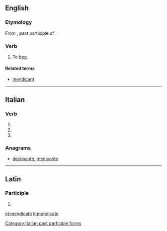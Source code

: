 ==English==

===Etymology===
From {{etyl|la|en}} {{lena}} {{m|la|mendicatus}}, past participle of {{m|la|mendicare||to beg}}.

===Verb===
{{en-verb|mendicat}}

# {{context|ambitransitive|lang=en}} To [[beg]].
#: {{rfquotek|Johnson}}

====Related terms====
* [[mendicant]]

{{Webster 1913}}

----

==Italian==

===Verb===
{{head|it|verb form}}

# {{inflection of|mendicare||2|p|pres|indc|lang=it}}
# {{inflection of|mendicare||2|p|impr|lang=it}}
# {{feminine plural of|mendicato|lang=it}}

===Anagrams===
* [[decimante#Italian|decimante]], [[medicante#Italian|medicante]]
[[Category:Italian past participle forms]]

----

==Latin==

===Participle===
{{la-part-form|mendīcāte}}

# {{inflection of|mendīcātus||voc|m|s|lang=la}}

[[et:mendicate]]
[[it:mendicate]]